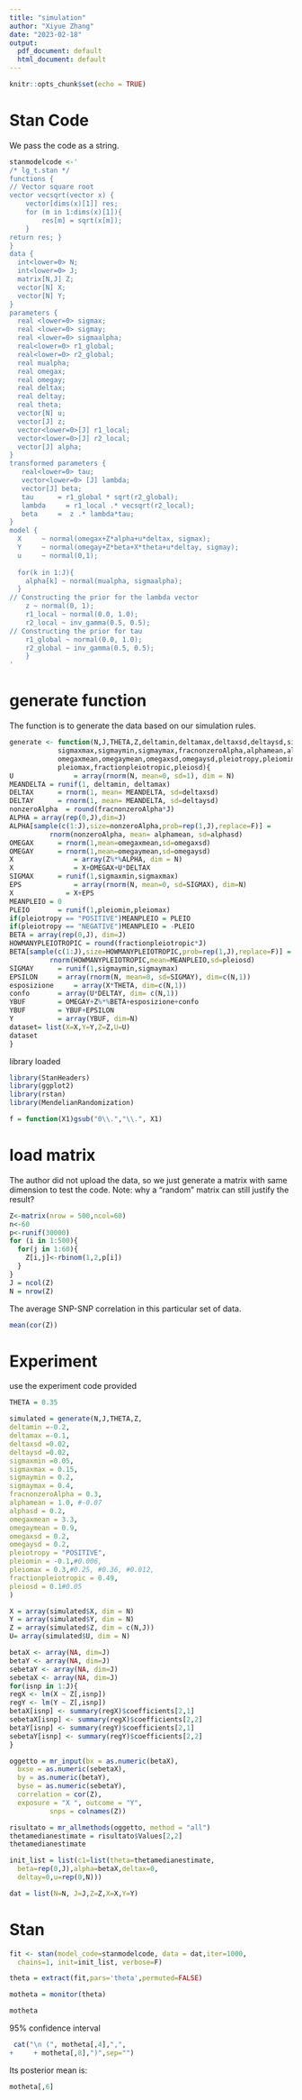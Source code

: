 ---
title: "simulation"
author: "Xiyue Zhang"
date: "2023-02-18"
output:
  pdf_document: default
  html_document: default
---

```{r setup, include=FALSE}
knitr::opts_chunk$set(echo = TRUE)
```

# Stan Code
We pass the code as a string.
```{r}
stanmodelcode <-'
/* lg_t.stan */
functions {
// Vector square root
vector vecsqrt(vector x) {
	vector[dims(x)[1]] res;
	for (m in 1:dims(x)[1]){
		res[m] = sqrt(x[m]);
	}
return res; }
}
data {
  int<lower=0> N; 
  int<lower=0> J;    
  matrix[N,J] Z;
  vector[N] X; 
  vector[N] Y; 
}
parameters {
  real <lower=0> sigmax; 
  real <lower=0> sigmay;
  real <lower=0> sigmaalpha;
  real<lower=0> r1_global;
  real<lower=0> r2_global;
  real mualpha;
  real omegax;
  real omegay;
  real deltax;
  real deltay;
  real theta;
  vector[N] u; 
  vector[J] z;
  vector<lower=0>[J] r1_local;
  vector<lower=0>[J] r2_local;
  vector[J] alpha;
}
transformed parameters {
   real<lower=0> tau;
   vector<lower=0> [J] lambda;
   vector[J] beta;
   tau      = r1_global * sqrt(r2_global);
   lambda	  = r1_local .* vecsqrt(r2_local);
   beta	    =  z .* lambda*tau;
}
model {
  X 	~ normal(omegax+Z*alpha+u*deltax, sigmax);
  Y 	~ normal(omegay+Z*beta+X*theta+u*deltay, sigmay);
  u 	~ normal(0,1);
  
  for(k in 1:J){
    alpha[k] ~ normal(mualpha, sigmaalpha);
  }
// Constructing the prior for the lambda vector
    z ~ normal(0, 1);
    r1_local ~ normal(0.0, 1.0);
    r2_local ~ inv_gamma(0.5, 0.5);
// Constructing the prior for tau
    r1_global ~ normal(0.0, 1.0);
    r2_global ~ inv_gamma(0.5, 0.5);
    }
'
```
# generate function
The function is to generate the data based on our simulation rules.
```{r}
generate <- function(N,J,THETA,Z,deltamin,deltamax,deltaxsd,deltaysd,sigmaxmin,
            sigmaxmax,sigmaymin,sigmaymax,fracnonzeroAlpha,alphamean,alphasd,
            omegaxmean,omegaymean,omegaxsd,omegaysd,pleiotropy,pleiomin,
            pleiomax,fractionpleiotropic,pleiosd){
U 				= array(rnorm(N, mean=0, sd=1), dim = N)
MEANDELTA = runif(1, deltamin, deltamax)
DELTAX 		= rnorm(1, mean= MEANDELTA, sd=deltaxsd)
DELTAY 		= rnorm(1, mean= MEANDELTA, sd=deltaysd)
nonzeroAlpha  = round(fracnonzeroAlpha*J)
ALPHA = array(rep(0,J),dim=J)
ALPHA[sample(c(1:J),size=nonzeroAlpha,prob=rep(1,J),replace=F)] = 
          rnorm(nonzeroAlpha, mean= alphamean, sd=alphasd)
OMEGAX 		= rnorm(1,mean=omegaxmean,sd=omegaxsd)
OMEGAY 		= rnorm(1,mean=omegaymean,sd=omegaysd)
X 				= array(Z%*%ALPHA, dim = N)
X 				= X+OMEGAX+U*DELTAX
SIGMAX		= runif(1,sigmaxmin,sigmaxmax)
EPS 			= array(rnorm(N, mean=0, sd=SIGMAX), dim=N)
X 			  = X+EPS
MEANPLEIO = 0
PLEIO 		= runif(1,pleiomin,pleiomax)
if(pleiotropy == "POSITIVE")MEANPLEIO = PLEIO
if(pleiotropy == "NEGATIVE")MEANPLEIO = -PLEIO
BETA = array(rep(0,J), dim=J)
HOWMANYPLEIOTROPIC = round(fractionpleiotropic*J)
BETA[sample(c(1:J),size=HOWMANYPLEIOTROPIC,prob=rep(1,J),replace=F)] = 
          rnorm(HOWMANYPLEIOTROPIC,mean=MEANPLEIO,sd=pleiosd)
SIGMAY 		= runif(1,sigmaymin,sigmaymax)
EPSILON 	= array(rnorm(N, mean=0, sd=SIGMAY), dim=c(N,1))
esposizione 	= array(X*THETA, dim=c(N,1))
confo		= array(U*DELTAY, dim= c(N,1))
YBUF 		= OMEGAY+Z%*%BETA+esposizione+confo
YBUF 		= YBUF+EPSILON
Y 			= array(YBUF, dim=N)
dataset= list(X=X,Y=Y,Z=Z,U=U)
dataset
}
```
library loaded
```{r}
library(StanHeaders)
library(ggplot2)
library(rstan)
library(MendelianRandomization)
```

```{r}
f = function(X1)gsub("0\\.","\\.", X1)
```
# load matrix
The author did not upload the data, so we just generate a matrix with same dimension to test the code. 
Note: why a "random" matrix can still justify the result?
```{r}
Z<-matrix(nrow = 500,ncol=60)
n<-60
p<-runif(30000)
for (i in 1:500){
  for(j in 1:60){
    Z[i,j]<-rbinom(1,2,p[i])
  }
}
J = ncol(Z)
N = nrow(Z)
```
The average SNP-SNP correlation in this
particular set of data.
```{r}
mean(cor(Z))
```
# Experiment
use the experiment code provided
```{r}
THETA = 0.35
```


```{r}
simulated = generate(N,J,THETA,Z,
deltamin =-0.2,
deltamax =-0.1,
deltaxsd =0.02,
deltaysd =0.02,
sigmaxmin =0.05,
sigmaxmax = 0.15,
sigmaymin = 0.2,
sigmaymax = 0.4,
fracnonzeroAlpha = 0.3,
alphamean = 1.0, #-0.07
alphasd = 0.2,
omegaxmean = 3.3,
omegaymean = 0.9,
omegaxsd = 0.2,
omegaysd = 0.2,
pleiotropy = "POSITIVE",
pleiomin = -0.1,#0.006,
pleiomax = 0.3,#0.25, #0.36, #0.012,
fractionpleiotropic = 0.49,
pleiosd = 0.1#0.05
)
```

```{r}
X = array(simulated$X, dim = N)
Y = array(simulated$Y, dim = N)
Z = array(simulated$Z, dim = c(N,J))
U= array(simulated$U, dim = N)
```

```{r}
betaX <- array(NA, dim=J)
betaY <- array(NA, dim=J)
sebetaY <- array(NA, dim=J)
sebetaX <- array(NA, dim=J)
for(isnp in 1:J){
regX <- lm(X ~ Z[,isnp])
regY <- lm(Y ~ Z[,isnp])
betaX[isnp] <- summary(regX)$coefficients[2,1]
sebetaX[isnp] <- summary(regX)$coefficients[2,2]
betaY[isnp] <- summary(regY)$coefficients[2,1]
sebetaY[isnp] <- summary(regY)$coefficients[2,2]
}
```


```{r}
oggetto = mr_input(bx = as.numeric(betaX),
  bxse = as.numeric(sebetaX),
  by = as.numeric(betaY),
  byse = as.numeric(sebetaY),
  correlation = cor(Z),
  exposure = "X ", outcome = "Y",
          snps = colnames(Z))
```



```{r}
risultato = mr_allmethods(oggetto, method = "all")
thetamedianestimate = risultato$Values[2,2]
thetamedianestimate
```
```{r}
init_list = list(c1=list(theta=thetamedianestimate,
  beta=rep(0,J),alpha=betaX,deltax=0,
  deltay=0,u=rep(0,N)))
```

```{r}
dat = list(N=N, J=J,Z=Z,X=X,Y=Y)
```



# Stan 
```{r}
fit <- stan(model_code=stanmodelcode, data = dat,iter=1000,
  chains=1, init=init_list, verbose=F)
```
```{r}
theta = extract(fit,pars='theta',permuted=FALSE)
```


```{r}
motheta = monitor(theta)
```
```{r}
motheta
```

95\% confidence interval
```{r}
 cat("\n (", motheta[,4],",",
+     + motheta[,8],")",sep="")
```
Its posterior mean is:
```{r}
motheta[,6]
```



